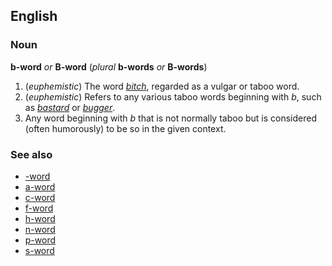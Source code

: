 ==English==
===Noun===
'''b-word''' ''or'' '''B-word''' (''plural'' '''b-words''' ''or'' '''B-words''')

#(''euphemistic'') The word ''[[bitch]]'', regarded as a vulgar or taboo word.
#(''euphemistic'') Refers to any various taboo words beginning with  ''b'', such as ''[[bastard]]'' or ''[[bugger]]''.
#Any word beginning with ''b'' that is not normally taboo but is considered (often humorously) to be so in the given context.

===See also===
*[[-word]]
*[[a-word]]
*[[c-word]]
*[[f-word]]
*[[h-word]]
*[[n-word]]
*[[p-word]]
*[[s-word]]